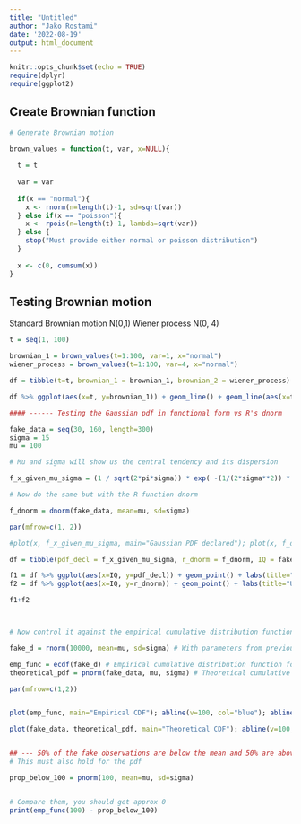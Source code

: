 ```yaml
---
title: "Untitled"
author: "Jako Rostami"
date: '2022-08-19'
output: html_document
---
```


```r
knitr::opts_chunk$set(echo = TRUE)
require(dplyr)
require(ggplot2)
```

## Create Brownian function


```r
# Generate Brownian motion

brown_values = function(t, var, x=NULL){
  
  t = t
  
  var = var
  
  if(x == "normal"){
    x <- rnorm(n=length(t)-1, sd=sqrt(var))
  } else if(x == "poisson"){
    x <- rpois(n=length(t)-1, lambda=sqrt(var))
  } else {
    stop("Must provide either normal or poisson distribution")
  }
  
  x <- c(0, cumsum(x))
}

```

## Testing Brownian motion

Standard Brownian motion N(0,1)
Wiener process N(0, 4)

```r
t = seq(1, 100)

brownian_1 = brown_values(t=1:100, var=1, x="normal")
wiener_process = brown_values(t=1:100, var=4, x="normal")

df = tibble(t=t, brownian_1 = brownian_1, brownian_2 = wiener_process)

df %>% ggplot(aes(x=t, y=brownian_1)) + geom_line() + geom_line(aes(x=t, y=brownian_2), color="blue") + ylab("W(t)")

```
```r
#### ------ Testing the Gaussian pdf in functional form vs R's dnorm

fake_data = seq(30, 160, length=300)
sigma = 15
mu = 100 

# Mu and sigma will show us the central tendency and its dispersion

f_x_given_mu_sigma = (1 / sqrt(2*pi*sigma)) * exp( -(1/(2*sigma**2)) * (fake_data - mu)**2 )

# Now do the same but with the R function dnorm

f_dnorm = dnorm(fake_data, mean=mu, sd=sigma)

par(mfrow=c(1, 2))

#plot(x, f_x_given_mu_sigma, main="Gaussian PDF declared"); plot(x, f_dnorm, main="Using R dnorm")

df = tibble(pdf_decl = f_x_given_mu_sigma, r_dnorm = f_dnorm, IQ = fake_data)

f1 = df %>% ggplot(aes(x=IQ, y=pdf_decl)) + geom_point() + labs(title="Gaussian PDF written by hand")
f2 = df %>% ggplot(aes(x=IQ, y=r_dnorm)) + geom_point() + labs(title="Using R dnorm")

f1+f2




```




```r
# Now control it against the empirical cumulative distribution function by generating fake data

fake_d = rnorm(10000, mean=mu, sd=sigma) # With parameters from previous "population data"

emp_func = ecdf(fake_d) # Empirical cumulative distribution function for the newly generated fake_d 
theoretical_pdf = pnorm(fake_data, mu, sigma) # Theoretical cumulative distribution function for previous "population data"

par(mfrow=c(1,2))


plot(emp_func, main="Empirical CDF"); abline(v=100, col="blue"); abline(h=0.5, col="blue")

plot(fake_data, theoretical_pdf, main="Theoretical CDF"); abline(v=100, col="red"); abline(h=0.5, col="red")



```







```r

## --- 50% of the fake observations are below the mean and 50% are above the mean
# This must also hold for the pdf

prop_below_100 = pnorm(100, mean=mu, sd=sigma)


# Compare them, you should get approx 0
print(emp_func(100) - prop_below_100)


```

